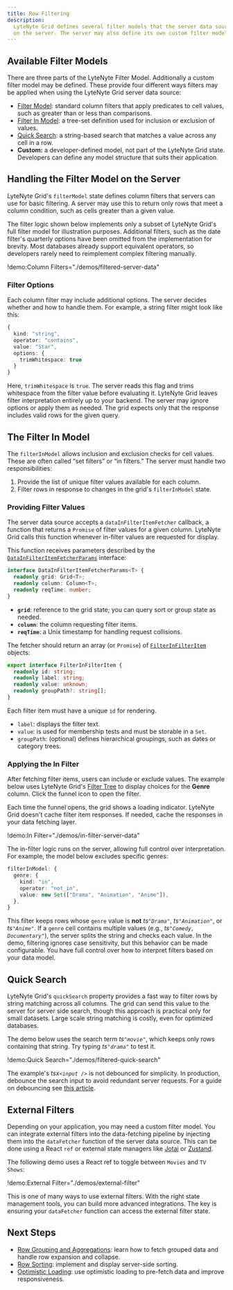 ```yaml
---
title: Row Filtering
description:
  LyteNyte Grid defines several filter models that the server data source can use to filter rows
  on the server. The server may also define its own custom filter model to implement application-specific filtering logic.
---
```


## Available Filter Models

There are three parts of the LyteNyte Filter Model. Additionally a custom filter model may be defined. These
provide four different ways filters may be applied when using the LyteNyte Grid server data source:

- [Filter Model](/docs/reference/filters#filtermodelitem): standard column filters that
  apply predicates to cell values, such as greater than or less than comparisons.
- [Filter In Model](/docs/reference/filters#filterin): a tree-set definition used
  for inclusion or exclusion of values.
- [Quick Search](/docs/filter-quick-filter): a string-based search that matches a value across any cell in a row.
- **Custom:** a developer-defined model, not part of the LyteNyte Grid state.
  Developers can define any model structure that suits their application.

## Handling the Filter Model on the Server

LyteNyte Grid's `filterModel` state defines column filters that servers can use for basic filtering.
A server may use this to return only rows that meet a column condition, such as cells greater than a given value.

<Callout type="warn">

The filter logic shown below implements only a subset of LyteNyte Grid's full filter model for
illustration purposes. Additional filters, such as the date filter's quarterly options have been omitted from the
implementation for brevity. Most databases already support equivalent operators, so developers rarely
need to reimplement complex filtering manually.

</Callout>

!demo:Column Filters="./demos/filtered-server-data"

### Filter Options

Each column filter may include additional options. The server decides whether and how to handle them.
For example, a string filter might look like this:

```ts
{
  kind: "string",
  operator: "contains",
  value: "Star",
  options: {
    trimWhitespace: true
  }
}
```

Here, `trimWhitespace` is `true`. The server reads this flag and trims whitespace from the
filter value before evaluating it. LyteNyte Grid leaves filter interpretation entirely up to
your backend. The server may ignore options or apply them as needed.
The grid expects only that the response includes valid rows for the given query.

## The Filter In Model

The `filterInModel` allows inclusion and exclusion checks for cell values.
These are often called “set filters” or “in filters.” The server must handle two responsibilities:

1. Provide the list of unique filter values available for each column.
2. Filter rows in response to changes in the grid's `filterInModel` state.

### Providing Filter Values

The server data source accepts a `dataInFilterItemFetcher` callback, a function that
returns a `Promise` of filter values for a given column.
LyteNyte Grid calls this function whenever in-filter values are requested for display.

This function receives parameters described by the
[`DataInFilterItemFetcherParams`](/docs/reference/row-data-source#datainfilteritemfetcherparams) interface:

```ts
interface DataInFilterItemFetcherParams<T> {
  readonly grid: Grid<T>;
  readonly column: Column<T>;
  readonly reqTime: number;
}
```

- **`grid`**: reference to the grid state; you can query sort or group state as needed.
- **`column`**: the column requesting filter items.
- **`reqTime`**: a Unix timestamp for handling request collisions.

The fetcher should return an array (or `Promise`) of [`FilterInFilterItem`](/docs/reference/filters#filterinfilteritem) objects:

```ts
export interface FilterInFilterItem {
  readonly id: string;
  readonly label: string;
  readonly value: unknown;
  readonly groupPath?: string[];
}
```

Each filter item must have a unique `id` for rendering.

- `label`: displays the filter text.
- `value`: is used for membership tests and must be storable in a `Set`.
- `groupPath`: (optional) defines hierarchical groupings, such as dates or category trees.

### Applying the In Filter

After fetching filter items, users can include or exclude values.
The example below uses LyteNyte Grid's [Filter Tree](/docs/component-filter-tree)
to display choices for the **Genre** column. Click the funnel icon to open the filter.

<Callout>

Each time the funnel opens, the grid shows a loading indicator. LyteNyte Grid doesn't cache filter
item responses. If needed, cache the responses in your data fetching layer.

</Callout>

!demo:In Filter="./demos/in-filter-server-data"

The in-filter logic runs on the server, allowing full control over interpretation.
For example, the model below excludes specific genres:

```ts
filterInModel: {
  genre: {
    kind: "in",
    operator: "not_in",
    value: new Set(["Drama", "Animation", "Anime"]),
  },
}
```

This filter keeps rows whose `genre` value is **not** _ts`"Drama"`_, _ts`"Animation"`_, or _ts`"Anime"`_.
If a `genre` cell contains multiple values (e.g., _ts`"Comedy, Documentary"`_), the server splits the string and checks each value.
In the demo, filtering ignores case sensitivity, but this behavior can be made configurable.
You have full control over how to interpret filters based on your data model.

## Quick Search

LyteNyte Grid's `quickSearch` property provides a fast way to filter rows by string matching across all columns.
The grid can send this value to the server for server side search, though this approach is practical only for small datasets.
Large scale string matching is costly, even for optimized databases.

The demo below uses the search term _ts`"movie"`_, which keeps only rows containing that string. Try typing _ts`"drama"`_ to test it.

!demo:Quick Search="./demos/filtered-quick-search"

<Callout type="warn">

The example's _tsx`<input />`_ is not debounced for simplicity. In production, debounce
the search input to avoid redundant server requests. For a guide on debouncing
see [this article](https://dev.to/manishkc104/debounce-input-in-react-3726).

</Callout>

## External Filters

Depending on your application, you may need a custom filter model.
You can integrate external filters into the data-fetching pipeline by injecting them into the `dataFetcher` function of the server data source.
This can be done using a React `ref` or external state managers
like [Jotai](https://jotai.org/) or [Zustand](https://zustand.docs.pmnd.rs/getting-started/introduction).

The following demo uses a React ref to toggle between `Movies` and `TV Shows`:

!demo:External Filter="./demos/external-filter"

This is one of many ways to use external filters. With the right state
management tools, you can build more advanced integrations. The key is ensuring your `dataFetcher`
function can access the external filter state.

## Next Steps

- [Row Grouping and Aggregations](/docs/server-data-loading-row-grouping-and-aggregation): learn how
  to fetch grouped data and handle row expansion and collapse.
- [Row Sorting](/docs/server-data-loading-row-sorting): implement and display server-side sorting.
- [Optimistic Loading](/docs/server-data-loading-optimistic-loading): use optimistic loading
  to pre-fetch data and improve responsiveness.
